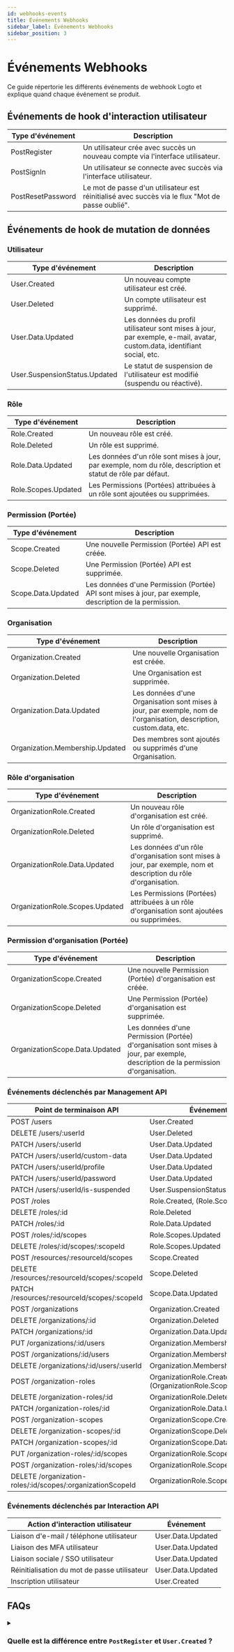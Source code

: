 ```yaml
---
id: webhooks-events
title: Événements Webhooks
sidebar_label: Événements Webhooks
sidebar_position: 3
---
```


# Événements Webhooks

Ce guide répertorie les différents événements de webhook Logto et explique quand chaque événement se produit.

## Événements de hook d'interaction utilisateur

| Type d'événement  | Description                                                                                      |
| ----------------- | ------------------------------------------------------------------------------------------------ |
| PostRegister      | Un utilisateur crée avec succès un nouveau compte via l'interface utilisateur.                   |
| PostSignIn        | Un utilisateur se connecte avec succès via l'interface utilisateur.                              |
| PostResetPassword | Le mot de passe d'un utilisateur est réinitialisé avec succès via le flux "Mot de passe oublié". |

## Événements de hook de mutation de données

### Utilisateur

| Type d'événement              | Description                                                                                                             |
| ----------------------------- | ----------------------------------------------------------------------------------------------------------------------- |
| User.Created                  | Un nouveau compte utilisateur est créé.                                                                                 |
| User.Deleted                  | Un compte utilisateur est supprimé.                                                                                     |
| User.Data.Updated             | Les données du profil utilisateur sont mises à jour, par exemple, e-mail, avatar, custom.data, identifiant social, etc. |
| User.SuspensionStatus.Updated | Le statut de suspension de l'utilisateur est modifié (suspendu ou réactivé).                                            |

### Rôle

| Type d'événement    | Description                                                                                                  |
| ------------------- | ------------------------------------------------------------------------------------------------------------ |
| Role.Created        | Un nouveau rôle est créé.                                                                                    |
| Role.Deleted        | Un rôle est supprimé.                                                                                        |
| Role.Data.Updated   | Les données d'un rôle sont mises à jour, par exemple, nom du rôle, description et statut de rôle par défaut. |
| Role.Scopes.Updated | Les Permissions (Portées) attribuées à un rôle sont ajoutées ou supprimées.                                  |

### Permission (Portée)

| Type d'événement   | Description                                                                                             |
| ------------------ | ------------------------------------------------------------------------------------------------------- |
| Scope.Created      | Une nouvelle Permission (Portée) API est créée.                                                         |
| Scope.Deleted      | Une Permission (Portée) API est supprimée.                                                              |
| Scope.Data.Updated | Les données d'une Permission (Portée) API sont mises à jour, par exemple, description de la permission. |

### Organisation

| Type d'événement                | Description                                                                                                          |
| ------------------------------- | -------------------------------------------------------------------------------------------------------------------- |
| Organization.Created            | Une nouvelle Organisation est créée.                                                                                 |
| Organization.Deleted            | Une Organisation est supprimée.                                                                                      |
| Organization.Data.Updated       | Les données d'une Organisation sont mises à jour, par exemple, nom de l'organisation, description, custom.data, etc. |
| Organization.Membership.Updated | Des membres sont ajoutés ou supprimés d'une Organisation.                                                            |

### Rôle d'organisation

| Type d'événement                | Description                                                                                                     |
| ------------------------------- | --------------------------------------------------------------------------------------------------------------- |
| OrganizationRole.Created        | Un nouveau rôle d'organisation est créé.                                                                        |
| OrganizationRole.Deleted        | Un rôle d'organisation est supprimé.                                                                            |
| OrganizationRole.Data.Updated   | Les données d'un rôle d'organisation sont mises à jour, par exemple, nom et description du rôle d'organisation. |
| OrganizationRole.Scopes.Updated | Les Permissions (Portées) attribuées à un rôle d'organisation sont ajoutées ou supprimées.                      |

### Permission d'organisation (Portée)

| Type d'événement               | Description                                                                                                                       |
| ------------------------------ | --------------------------------------------------------------------------------------------------------------------------------- |
| OrganizationScope.Created      | Une nouvelle Permission (Portée) d'organisation est créée.                                                                        |
| OrganizationScope.Deleted      | Une Permission (Portée) d'organisation est supprimée.                                                                             |
| OrganizationScope.Data.Updated | Les données d'une Permission (Portée) d'organisation sont mises à jour, par exemple, description de la permission d'organisation. |

### Événements déclenchés par Management API

| Point de terminaison API                                   | Événement                                                   |
| ---------------------------------------------------------- | ----------------------------------------------------------- |
| POST /users                                                | User.Created                                                |
| DELETE /users/:userId                                      | User.Deleted                                                |
| PATCH /users/:userId                                       | User.Data.Updated                                           |
| PATCH /users/:userId/custom-data                           | User.Data.Updated                                           |
| PATCH /users/:userId/profile                               | User.Data.Updated                                           |
| PATCH /users/:userId/password                              | User.Data.Updated                                           |
| PATCH /users/:userId/is-suspended                          | User.SuspensionStatus.Updated                               |
| POST /roles                                                | Role.Created, (Role.Scopes.Update)                          |
| DELETE /roles/:id                                          | Role.Deleted                                                |
| PATCH /roles/:id                                           | Role.Data.Updated                                           |
| POST /roles/:id/scopes                                     | Role.Scopes.Updated                                         |
| DELETE /roles/:id/scopes/:scopeId                          | Role.Scopes.Updated                                         |
| POST /resources/:resourceId/scopes                         | Scope.Created                                               |
| DELETE /resources/:resourceId/scopes/:scopeId              | Scope.Deleted                                               |
| PATCH /resources/:resourceId/scopes/:scopeId               | Scope.Data.Updated                                          |
| POST /organizations                                        | Organization.Created                                        |
| DELETE /organizations/:id                                  | Organization.Deleted                                        |
| PATCH /organizations/:id                                   | Organization.Data.Updated                                   |
| PUT /organizations/:id/users                               | Organization.Membership.Updated                             |
| POST /organizations/:id/users                              | Organization.Membership.Updated                             |
| DELETE /organizations/:id/users/:userId                    | Organization.Membership.Updated                             |
| POST /organization-roles                                   | OrganizationRole.Created, (OrganizationRole.Scopes.Updated) |
| DELETE /organization-roles/:id                             | OrganizationRole.Deleted                                    |
| PATCH /organization-roles/:id                              | OrganizationRole.Data.Updated                               |
| POST /organization-scopes                                  | OrganizationScope.Created                                   |
| DELETE /organization-scopes/:id                            | OrganizationScope.Deleted                                   |
| PATCH /organization-scopes/:id                             | OrganizationScope.Data.Updated                              |
| PUT /organization-roles/:id/scopes                         | OrganizationRole.Scopes.Updated                             |
| POST /organization-roles/:id/scopes                        | OrganizationRole.Scopes.Updated                             |
| DELETE /organization-roles/:id/scopes/:organizationScopeId | OrganizationRole.Scopes.Updated                             |

### Événements déclenchés par Interaction API

| Action d'interaction utilisateur             | Événement         |
| -------------------------------------------- | ----------------- |
| Liaison d'e-mail / téléphone utilisateur     | User.Data.Updated |
| Liaison des MFA utilisateur                  | User.Data.Updated |
| Liaison sociale / SSO utilisateur            | User.Data.Updated |
| Réinitialisation du mot de passe utilisateur | User.Data.Updated |
| Inscription utilisateur                      | User.Created      |

## FAQs

<details>
<summary>

### Quelle est la différence entre `PostRegister` et `User.Created` ?

</summary>

`PostRegister` est déclenché lorsqu'un utilisateur crée avec succès un nouveau compte via le flux d'inscription utilisateur ; `User.Created` est déclenché lorsqu'un nouveau compte utilisateur est créé via le Management API.

</details>
